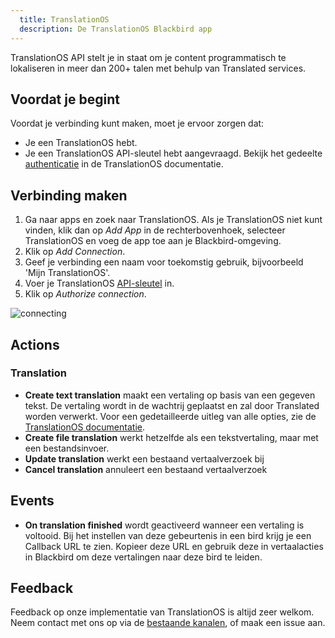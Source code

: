 ```yaml
---
  title: TranslationOS
  description: De TranslationOS Blackbird app
---
```


<LinkCard title="View on Github" target="_blank" href="https://github.com/bb-io/TranslationOS" icon="github" />

TranslationOS API stelt je in staat om je content programmatisch te lokaliseren in meer dan 200+ talen met behulp van Translated services.

## Voordat je begint

Voordat je verbinding kunt maken, moet je ervoor zorgen dat:

- Je een TranslationOS hebt.
- Je een TranslationOS API-sleutel hebt aangevraagd. Bekijk het gedeelte [authenticatie](https://api-sandbox.translated.com/v2#section/Authentication) in de TranslationOS documentatie.

## Verbinding maken

1. Ga naar apps en zoek naar TranslationOS. Als je TranslationOS niet kunt vinden, klik dan op _Add App_ in de rechterbovenhoek, selecteer TranslationOS en voeg de app toe aan je Blackbird-omgeving.
2. Klik op _Add Connection_.
3. Geef je verbinding een naam voor toekomstig gebruik, bijvoorbeeld 'Mijn TranslationOS'.
4. Voer je TranslationOS [API-sleutel](https://api-sandbox.translated.com/v2#section/Authentication) in.
5. Klik op _Authorize connection_.

![connecting](https://raw.githubusercontent.com/bb-io/TranslationOS/main/image/README/1693309042281.png)

## Actions

### Translation

- **Create text translation** maakt een vertaling op basis van een gegeven tekst. De vertaling wordt in de wachtrij geplaatst en zal door Translated worden verwerkt. Voor een gedetailleerde uitleg van alle opties, zie de [TranslationOS documentatie](https://api-sandbox.translated.com/v2#tag/Translate/operation/translate).
- **Create file translation** werkt hetzelfde als een tekstvertaling, maar met een bestandsinvoer.
- **Update translation** werkt een bestaand vertaalverzoek bij
- **Cancel translation** annuleert een bestaand vertaalverzoek

## Events

- **On translation finished** wordt geactiveerd wanneer een vertaling is voltooid. Bij het instellen van deze gebeurtenis in een bird krijg je een Callback URL te zien. Kopieer deze URL en gebruik deze in vertaalacties in Blackbird om deze vertalingen naar deze bird te leiden.

## Feedback

Feedback op onze implementatie van TranslationOS is altijd zeer welkom. Neem contact met ons op via de [bestaande kanalen](https://www.blackbird.io/), of maak een issue aan.